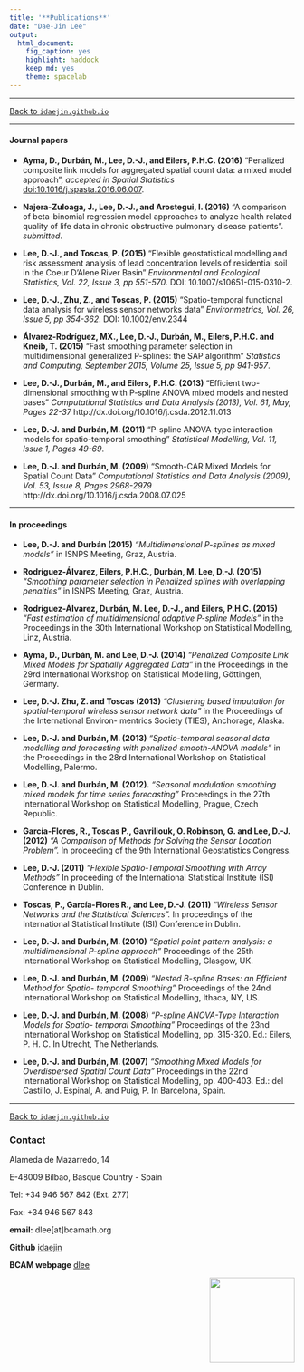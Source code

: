 ```yaml
---
title: '**Publications**'
date: "Dae-Jin Lee"
output:
  html_document:
    fig_caption: yes
    highlight: haddock
    keep_md: yes
    theme: spacelab
---
```


----------------------------

[Back to `idaejin.github.io`](http://idaejin.github.io/)

----------------------------

#### Journal papers

* **Ayma, D., Durbán, M., Lee, D.-J., and Eilers, P.H.C. (2016)** "Penalized composite link models for aggregated spatial count data: a mixed model approach", *accepted in Spatial Statistics*  [doi:10.1016/j.spasta.2016.06.007](doi:10.1016/j.spasta.2016.06.007).

* **Najera-Zuloaga, J., Lee, D.-J., and Arostegui, I. (2016)** “A comparison of beta-binomial regression model approaches to analyze health related quality of life data in chronic obstructive pulmonary disease patients”. *submitted*.

*    **Lee, D.-J., and Toscas, P. (2015)** “Flexible geostatistical modelling and risk assessment analysis of lead concentration levels of residential soil in the Coeur D’Alene River Basin” *Environmental and Ecological Statistics, Vol. 22, Issue 3, pp 551-570*. DOI: 10.1007/s10651-015-0310-2.

*    **Lee, D.-J., Zhu, Z., and Toscas, P. (2015)** "Spatio-temporal functional data analysis for wireless sensor networks data" *Environmetrics, Vol. 26, Issue 5, pp 354-362*. DOI: 10.1002/env.2344

*    **Álvarez-Rodríguez, MX., Lee, D.-J., Durbán, M., Eilers, P.H.C. and Kneib, T. (2015)** "Fast smoothing parameter selection in multidimensional generalized P-splines: the SAP algorithm" *Statistics and Computing, September 2015, Volume 25, Issue 5, pp 941-957*.

*    **Lee, D.-J., Durbán, M., and Eilers, P.H.C. (2013)** "Efficient two-dimensional smoothing with P-spline ANOVA mixed models and nested bases" *Computational Statistics and Data Analysis (2013), Vol. 61, May, Pages 22-37* http://dx.doi.org/10.1016/j.csda.2012.11.013

*    **Lee, D.-J. and Durbán, M. (2011)** "P-spline ANOVA-type interaction models for spatio-temporal smoothing" *Statistical Modelling, Vol. 11, Issue 1, Pages 49-69*.

*    **Lee, D.-J. and Durbán, M. (2009)** "Smooth-CAR Mixed Models for Spatial Count Data" *Computational Statistics and Data Analysis (2009), Vol. 53, Issue 8, Pages 2968-2979* http://dx.doi.org/10.1016/j.csda.2008.07.025
    

----------------------------

#### In proceedings

* **Lee, D.-J. and Durbán (2015)** *"Multidimensional P-splines as mixed models"* in ISNPS Meeting, Graz, Austria.

* **Rodríguez-Álvarez,  Eilers, P.H.C., Durbán, M. Lee, D.-J. (2015)** *"Smoothing parameter selection in Penalized splines with overlapping penalties"* in ISNPS Meeting, Graz, Austria.

* **Rodríguez-Álvarez, Durbán, M. Lee, D.-J., and Eilers, P.H.C. (2015)** *"Fast estimation of multidimensional adaptive P-spline Models"* in the Proceedings in the 30th International Workshop on Statistical Modelling, Linz, Austria.

* **Ayma, D., Durbán, M. and Lee, D.-J. (2014)** *"Penalized Composite Link Mixed Models for Spatially Aggregated Data"* in the Proceedings in the 29rd International Workshop on Statistical Modelling, Göttingen, Germany.

* **Lee, D.-J. Zhu, Z. and Toscas (2013)** *"Clustering based imputation for spatial-temporal wireless sensor network data"* in the Proceedings of the International Environ- mentrics Society (TIES), Anchorage, Alaska.

* **Lee, D.-J. and Durbán, M. (2013)** *"Spatio-temporal seasonal data modelling and forecasting with penalized smooth-ANOVA models"* in the Proceedings in the 28rd International Workshop on Statistical Modelling, Palermo.

* **Lee, D.-J. and Durbán, M. (2012).** *"Seasonal modulation smoothing mixed models for time series forecasting"* Proceedings in the 27th International Workshop on Statistical Modelling, Prague, Czech Republic.

* **García-Flores, R., Toscas P., Gavriliouk, O. Robinson, G. and Lee, D.-J.  (2012)** *"A Comparison of Methods for Solving the Sensor Location Problem".* In proceeding of the 9th International Geostatistics Congress.

* **Lee, D.-J. (2011)** *"Flexible Spatio-Temporal Smoothing with Array Methods"* In proceeding of the International Statistical Institute (ISI) Conference in Dublin.

* **Toscas, P., García-Flores R., and Lee, D.-J. (2011)** *"Wireless Sensor Networks and the Statistical Sciences".* In proceedings of the International Statistical Institute (ISI) Conference in Dublin.

* **Lee, D.-J. and Durbán, M. (2010)** *"Spatial point pattern analysis: a multidimensional P-spline approach"* Proceedings of the 25th International Workshop on Statistical Modelling, Glasgow, UK.

* **Lee, D.-J. and Durbán, M. (2009)** *"Nested B-spline Bases: an Efficient Method for Spatio- temporal Smoothing"* Proceedings of the 24nd International Workshop on Statistical Modelling, Ithaca, NY, US.

* **Lee, D.-J. and Durbán, M. (2008)** *"P-spline ANOVA-Type Interaction Models for Spatio- temporal Smoothing"* Proceedings of the 23nd International Workshop on Statistical Modelling, pp. 315-320. Ed.: Eilers, P. H. C. In Utrecht, The Netherlands.

* **Lee, D.-J. and Durbán, M. (2007)** *"Smoothing Mixed Models for Overdispersed Spatial Count Data"* Proceedings in the 22nd International Workshop on Statistical Modelling, pp. 400-403. Ed.: del Castillo, J. Espinal, A. and Puig, P. In Barcelona, Spain.






------------------------------------      
[Back to `idaejin.github.io`](http://idaejin.github.io/)

### Contact

Alameda de Mazarredo, 14

E-48009 Bilbao, Basque Country - Spain

Tel: +34 946 567 842 (Ext. 277)

Fax: +34 946 567 843

**email:** dlee[at]bcamath.org

**Github** [idaejin](https://github.com/idaejin/)

**BCAM webpage** [dlee](http://www.bcamath.org/en/people/dlee)

<img src="http://www.bcamath.org/public_images/logo_bcam.jpg" style="width: 150px;" align="right">